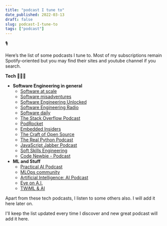 ```yaml
---
title: "podcast I tune to"
date_published: 2022-03-13
draft: false
slug: podcast-I-tune-to
tags: ["podcast"]
---
```


🎙

Here’s the list of some podcasts I tune to. Most of my subscriptions remain Spotify-oriented but you may find their sites and youtube channel if you search.

**Tech 👨🏻‍💻**

- **Software Engineering in general**
  - [Software at scale](https://open.spotify.com/show/7eGnnZnfb3mOGTqWR4gTjK?si=e2837394aee34abc)
  - [Software misadventures](https://open.spotify.com/show/2RlUhuz45H9BkU22pbWkpj?si=b69911834e0e4711)
  - [Software Engineering Unlocked](https://open.spotify.com/show/2wz1OneBIDXpbBYeuyIsJL?si=1121c56f034646c7)
  - [Software Engineering Radio](https://open.spotify.com/show/6UO3XQclSuNnGxB39QdAnL?si=ea4873a84b4949ad)
  - [Software daily](https://open.spotify.com/show/6UCtBYL29hwhw4YbTdX83N?si=7710238a03524d27)
  - [The Stack Overflow Podcast](https://open.spotify.com/show/0e5eoM6w7eW9Wu7wMA04Tr?si=d79479e6ec7547c9)
  - [PodRocket](https://open.spotify.com/show/6oFuKu89C9X1wQ7bT0QEM2?si=eb26f4d27351467a)
  - [Embedded Insiders](https://open.spotify.com/show/5X07QpW7U2CM9ZbGxl4p40?si=4cfce00a1a1842b1)
  - [The Craft of Open Source](https://open.spotify.com/show/5fazVpZpvD33ipGt928lvm?si=2444761994714f23)
  - [The Real Python Podcast](https://open.spotify.com/show/41Av6Rq81LfOT3Volz7W9D?si=38458ab3a13e452a)
  - [JavaScript Jabber Podcast](https://open.spotify.com/show/6xpiit8aJmwDHk1rKdxmri?si=25fb90d1d547433a)
  - [Soft Skills Engineering](https://open.spotify.com/show/59I1XnvAB9fQzSj9SIKCoI?si=d4240e3192fe44cf)
  - [Code Newbie - Podcast](https://open.spotify.com/show/2T2OwucPOy2uDG1CUsjIMB?si=2670f4c48f9b44a9)
- **ML and Stuff**
  - [Practical AI Podcast](https://open.spotify.com/show/1LaCr5TFAgYPK5qHjP3XDp?si=7ee98e1d62994deb)
  - [MLOps community](https://open.spotify.com/show/7wZygk3mUUqBaRbBGB1lgh?si=37873e16ca4a4e9f)
  - [Artificial Intelligence: AI Podcast](https://open.spotify.com/show/2MAi0BvDc6GTFvKFPXnkCL?si=b43d606e84534e06)
  - [Eye on A.I.](https://open.spotify.com/show/5aFnCGDhpL5bGr2uHy4bB5?si=3fb09348ba90424f)
  - [TWiML & AI](https://open.spotify.com/show/2sp5EL7s7EqxttxwwoJ3i7?si=03eec8ba9ebc4b3e)

Apart from these tech podcasts, I listen to some others also. I will add it here later on.

I'll keep the list updated every time I discover and new great podcast will add it here.
